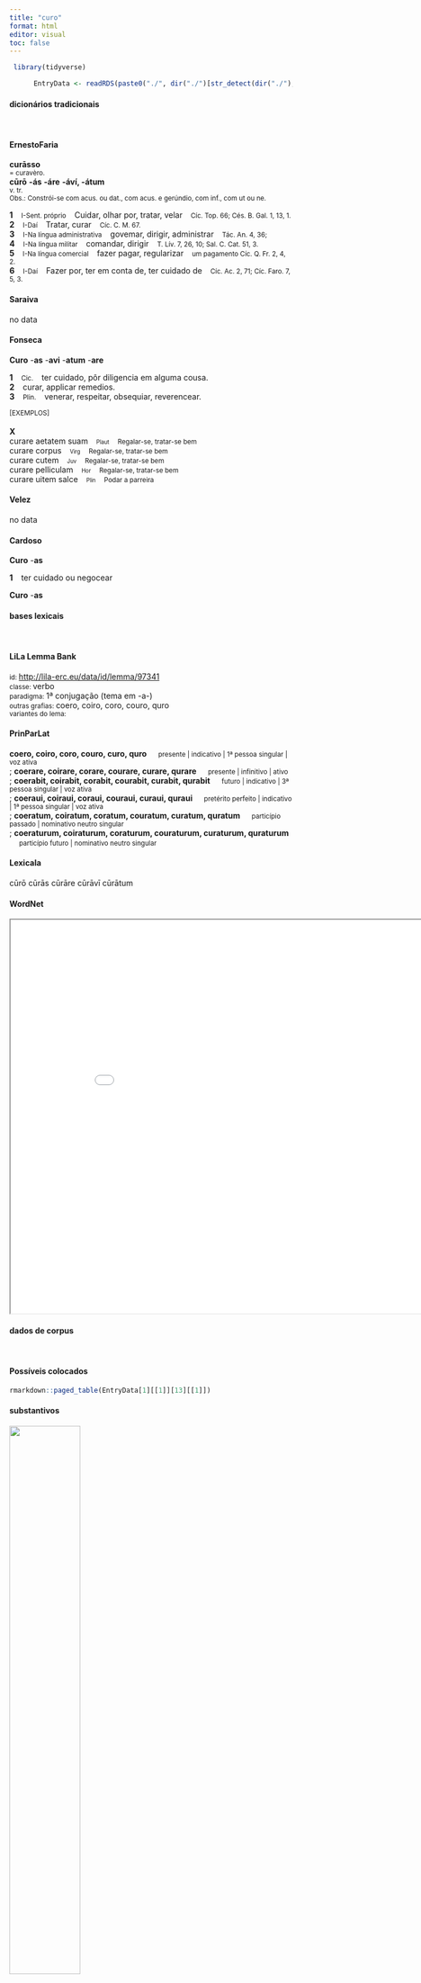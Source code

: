 ```yaml
---
title: "curo"
format: html
editor: visual
toc: false
---
```



```r
 library(tidyverse) 

      EntryData <- readRDS(paste0("./", dir("./")[str_detect(dir("./"), "_xx99-117-114-111xx_.rds")]))

```


#### dicionários tradicionais

&emsp;




::: panel-tabset

#### ErnestoFaria

<b>curāsso</b> <br> <small>= curavèro.</small> <br> <small></small> 
 <b>cūrō</b> <b>-ás</b> <b>-áre</b> <b>-áví, -átum</b> <br> <small>v. tr.</small> <br> <small>Obs.: Constrói-se com acus. ou dat., com acus. e gerúndio, com inf., com ut ou ne.</small>   <p> <b>1</b> &ensp; <small>I-Sent. próprio</small> &ensp; Cuidar, olhar por, tratar, velar &ensp; <small>Cíc. Top. 66; Cés. B. Gal. 1, 13, 1.</small> <br> <b>2</b> &ensp; <small>I-Daí</small> &ensp; Tratar, curar &ensp; <small>Cíc. C. M. 67.</small> <br> <b>3</b> &ensp; <small>I-Na língua administrativa</small> &ensp; govemar, dirigir, administrar &ensp; <small>Tác. An. 4, 36;</small> <br> <b>4</b> &ensp; <small>I-Na língua militar</small> &ensp; comandar, dirigir &ensp; <small>T. Lív. 7, 26, 10; Sal. C. Cat. 51, 3.</small> <br> <b>5</b> &ensp; <small>I-Na língua comercial</small> &ensp; fazer pagar, regularizar &ensp; <small>um pagamento Cíc. Q. Fr. 2, 4, 2.</small> <br> <b>6</b> &ensp; <small>I-Daí</small> &ensp; Fazer por, ter em conta de, ter cuidado de &ensp; <small>Cíc. Ac. 2, 71; Cíc. Faro. 7, 5, 3.</small> </p>




#### Saraiva

no data




#### Fonseca

<b>Curo</b> -<b>as</b> -<b>avi</b> -<b>atum</b> -<b>are</b>   <p> <b>1</b> &ensp; <small>Cic.</small> &ensp; ter cuidado, pôr diligencia em alguma cousa. <br> <b>2</b> &ensp; curar, applicar remedios. <br> <b>3</b> &ensp; <small>Plin.</small> &ensp; venerar, respeitar, obsequiar, reverencear. </p>   <p><small>[EXEMPLOS]</small><br> <br><b>X</b><br>curare aetatem suam &ensp; <small><small>Plaut</small></small> &ensp; <small>Regalar-se, tratar-se bem</small> <br> curare corpus &ensp; <small><small>Virg</small></small> &ensp; <small>Regalar-se, tratar-se bem</small> <br> curare cutem &ensp; <small><small>Juv</small></small> &ensp; <small>Regalar-se, tratar-se bem</small> <br> curare pelliculam &ensp; <small><small>Hor</small></small> &ensp; <small>Regalar-se, tratar-se bem</small> <br> curare uitem salce &ensp; <small><small>Plin</small></small> &ensp; <small>Podar a parreira</small> </p>




#### Velez

no data




#### Cardoso

<b>Curo</b> -<b>as</b>   <p> <b>1</b> &ensp; ter cuidado ou negocear </p> 
 <b>Curo</b> -<b>as</b>


:::



#### bases lexicais

&emsp;






::: panel-tabset

#### LiLa Lemma Bank

<small> id: </small> <a href=' http://lila-erc.eu/data/id/lemma/97341 ' target="_blank"> http://lila-erc.eu/data/id/lemma/97341 </a> <br>
<small> classe: </small> verbo    <br>
<small> paradigma: </small> 1ª conjugação (tema em -a-) <br>
<small> outras grafias: </small> coero, coiro, coro, couro, quro <br>
<small> variantes do lema: </small>  <br>





#### PrinParLat

<b> coero, coiro, coro, couro, curo, quro </b>&emsp;<small> presente | indicativo | 1ª pessoa singular | voz ativa </small><br>
; <b> coerare, coirare, corare, courare, curare, qurare </b>&emsp;<small> presente | infinitivo | ativo </small><br>
; <b> coerabit, coirabit, corabit, courabit, curabit, qurabit </b>&emsp;<small> futuro | indicativo | 3ª pessoa singular | voz ativa </small><br>
; <b> coeraui, coiraui, coraui, couraui, curaui, quraui </b>&emsp;<small> pretérito perfeito | indicativo | 1ª pessoa singular | voz ativa </small><br>
; <b> coeratum, coiratum, coratum, couratum, curatum, quratum </b>&emsp;<small> particípio passado | nominativo neutro singular </small><br>
; <b> coeraturum, coiraturum, coraturum, couraturum, curaturum, quraturum </b>&emsp;<small> particípio futuro | nominativo neutro singular </small><br>





#### Lexicala

cūrō 
 cūrās 
 cūrāre 
 cūrāvī 
 cūrātum




#### WordNet

<iframe width='900' height='700' src='Media/Tree__xx99-117-114-111xx__sem_type_lexemes_pt.html'>

</iframe>


:::



#### dados de corpus

&emsp;




::: panel-tabset

#### Possíveis colocados

```r

rmarkdown::paged_table(EntryData[1][[1]][13][[1]])

```


#### substantivos

![](./Media/wordcloud__xx99-117-114-111xx__BY_collocate_scoreSUBST.webp){width=50% fig-alt='This chart plots collocate by scoreSUBST, for the headword curo here are all the values plotted: collocate: ut; scoreSUBST: 0. collocate: que; scoreSUBST: 0. collocate: ego; scoreSUBST: 0'}




#### adjetivos

![](./Media/wordcloud__xx99-117-114-111xx__BY_collocate_scoreADJ.webp){width=50% fig-alt='This chart plots collocate by scoreADJ, for the headword curo here are all the values plotted: collocate: ut; scoreADJ: 0. collocate: que; scoreADJ: 0. collocate: ego; scoreADJ: 0'}




#### verbos

![](./Media/wordcloud__xx99-117-114-111xx__BY_collocate_scoreVERBO.webp){width=50% fig-alt='This chart plots collocate by scoreVERBO, for the headword curo here are all the values plotted: collocate: ut; scoreVERBO: 0. collocate: que; scoreVERBO: 0. collocate: ego; scoreVERBO: 0'}




#### advérbios

![](./Media/wordcloud__xx99-117-114-111xx__BY_collocate_scoreADV.webp){width=50% fig-alt='This chart plots collocate by scoreADV, for the headword curo here are all the values plotted: collocate: ut; scoreADV: 0. collocate: que; scoreADV: 0. collocate: ego; scoreADV: 0'}




#### preposições e conjunções

![](./Media/wordcloud__xx99-117-114-111xx__BY_collocate_scoreFUNC.webp){width=50% fig-alt='This chart plots collocate by scoreFUNC, for the headword curo here are all the values plotted: collocate: ut; scoreFUNC: 40. collocate: que; scoreFUNC: 0. collocate: ego; scoreFUNC: 0'}


:::



::: panel-tabset

#### ExemplosTraduzidos

<p> <b>cura</b> ut valeas <br> <small> Cic.Att.2.2.3 <br> Cuida para que fiques bem. <small> [JDD] </small> </small> </p>
; <p> exspectare velis <b>cures</b> ut sciam <br> <small> Cic.Att.1.17.11 <br> Cuides para que eu saiba quando queres que eu te espere. <small> [JDD, de outra edição] </small> </small> </p>
; <p> etiam ne hic mihi <b>curandus</b> est <br> <small> Cic.Att.5.4.2 <br> até mesmo com este eu tenho de me preocupar? <small> [JDD, de outra edição] </small> </small> </p>
; <p> id si putas me posse sanari <b>cures</b> velim <br> <small> Cic.Att.3.12.2 <br> Gostaria que cuidasses disso, se achas que eu posso ser salvo. <small> [JDD] </small> </small> </p>
; <p> qua re Ianuario mense ut constituisti <b>cura</b> ut Romae sis <br> <small> Cic.Att.1.2.2 <br> Por isso, no início de janeiro, cuida para que estejas em Roma, conforme planejaste. <small> [JDD, de outra edição] </small> </small> </p>
; <p> te multum amamus quod ea abs te diligenter parvoque <b>curata</b> sunt <br> <small> Cic.Att.1.3.2 <br> Te estimo muito por terem sido elas conseguidas por ti com empenho e preço baixo. <small> [JDD, de outra edição] </small> </small> </p>





#### Frequência por autor

![](./Media/barchart__xx99-117-114-111xx__lemma_BY_author_Frequencies.webp){width=50% fig-alt='This charts plots the frequency of lemma by author_Frequencies. The Hieronymus subcorpus registers the highest normalized frequency, with the value of 8.99 and an absolute frequency of 4. The Cicero subcorpus follows, with a normalized frequency of 5.3 and an absolute frequency of 85. the subcorpus with the least normalized frequency is Phaedrus with the normalized value of 0 and an absolute freqeuncy of 0. here are all the values: subcorpus: Caesar ; normalized frequency: 4 ; absolute frequency: 1.51068811843795. subcorpus: Cicero ; normalized frequency: 85 ; absolute frequency: 5.29515835638285. subcorpus: Horatius ; normalized frequency: 2 ; absolute frequency: 1.77604120415594. subcorpus: Ovidius ; normalized frequency: 1 ; absolute frequency: 1.71585449553878. subcorpus: Phaedrus ; normalized frequency: 0 ; absolute frequency: 0. subcorpus: Sallustius ; normalized frequency: 2 ; absolute frequency: 1.85511548093869. subcorpus: Seneca ; normalized frequency: 10 ; absolute frequency: 1.86633321513223. subcorpus: Suetonius ; normalized frequency: 0 ; absolute frequency: 0. subcorpus: Tacitus ; normalized frequency: 0 ; absolute frequency: 0. subcorpus: Vergilius ; normalized frequency: 0 ; absolute frequency: 0. subcorpus: Hieronymus ; normalized frequency: 4 ; absolute frequency: 8.98674455178612'}




#### Frequência por gênero

![](./Media/barchart__xx99-117-114-111xx__lemma_BY_genre_Frequencies.webp){width=50% fig-alt='This charts plots the frequency of lemma by genre_Frequencies. The Prosa.epistolográfica subcorpus registers the highest normalized frequency, with the value of 16.43 and an absolute frequency of 62. The Poesia.épica subcorpus follows, with a normalized frequency of 0 and an absolute frequency of 0. the subcorpus with the least normalized frequency is Poesia.épica with the normalized value of 0 and an absolute freqeuncy of 0. here are all the values: subcorpus: Prosa.histórica ; normalized frequency: 6 ; absolute frequency: 1.46060030672606. subcorpus: Prosa.filosófica ; normalized frequency: 11 ; absolute frequency: 1.81216124940281. subcorpus: Prosa.oratória ; normalized frequency: 21 ; absolute frequency: 2.01626453390685. subcorpus: Prosa.epistolográfica ; normalized frequency: 62 ; absolute frequency: 16.4286282095445. subcorpus: Poesia.lírica ; normalized frequency: 2 ; absolute frequency: 1.68251030537562. subcorpus: Poesia.didática ; normalized frequency: 1 ; absolute frequency: 0.848248367121893. subcorpus: Poesia.trágica ; normalized frequency: 1 ; absolute frequency: 0.868658790826963. subcorpus: Poesia.épica ; normalized frequency: 0 ; absolute frequency: 0. subcorpus: Prosa.ficcional ; normalized frequency: 4 ; absolute frequency: 8.98674455178612'}




#### Frequência por século

![](./Media/barchart__xx99-117-114-111xx__lemma_BY_period_Frequencies.webp){width=50% fig-alt='This charts plots the frequency of lemma by period_Frequencies. The IV.d.C. subcorpus registers the highest normalized frequency, with the value of 8.99 and an absolute frequency of 4. The I.a.C. subcorpus follows, with a normalized frequency of 4.33 and an absolute frequency of 93. the subcorpus with the least normalized frequency is II.d.C. with the normalized value of 0 and an absolute freqeuncy of 0. here are all the values: subcorpus: I.a.C. ; normalized frequency: 93 ; absolute frequency: 4.32860134977892. subcorpus: I.d.C. ; normalized frequency: 11 ; absolute frequency: 1.68272908061802. subcorpus: II.d.C. ; normalized frequency: 0 ; absolute frequency: 0. subcorpus: IV.d.C. ; normalized frequency: 4 ; absolute frequency: 8.98674455178612'}


:::

